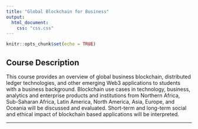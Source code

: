 ```yaml
---
title: "Global Blockchain for Business"
output:
  html_document:
    css: "css.css"
---
```


```r
knitr::opts_chunk$set(echo = TRUE)
```

## Course Description

This course provides an overview of global business blockchain, distributed ledger technologies, and other emerging Web3 applications to students with a business background. Blockchain use cases in technology, business, analytics and enterprise products and institutions from Northern Africa, Sub-Saharan Africa, Latin America, North America, Asia, Europe, and Oceania will be discussed and evaluated. Short-term and long-term social and ethical impact of blockchain based applications will be interpreted.

__________
